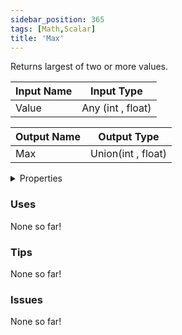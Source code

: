 ```yaml
---
sidebar_position: 365
tags: [Math,Scalar]
title: 'Max'
---
```


Returns largest of two or more values.




<EsbSvg />

| Input Name | Input Type |
|-----------|-----------|
| Value | Any (int , float) |

| Output Name | Output Type |
|-----------|-----------|
| Max | Union(int , float) |


<details>
  <summary>Properties</summary>
  <div>
    <div>
    <table>
      <thead>
        <tr>
          <th>Is beta required?</th>
          <th>❌</th>
        </tr>
        <tr>
          <th>Is this chip a trolling risk?</th>
          <th>❌</th>
        </tr>
        <tr>
          <th>Is this chip a role assignment risk?</th>
          <th>❌</th>
        </tr>
        <tr>
          <th>Chip UUID</th>
          <th>1cb807b1-85e7-4c14-b3ae-5775b7873b7d</th>
        </tr>
      </thead>
    </table>
    </div>
  </div>
</details>

### Uses

None so far!

### Tips

None so far!

### Issues

None so far!